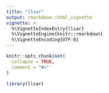 ```yaml
---
title: "llsar"
output: rmarkdown::html_vignette
vignette: >
  %\VignetteIndexEntry{llsar}
  %\VignetteEngine{knitr::rmarkdown}
  %\VignetteEncoding{UTF-8}
---
```


```r
knitr::opts_chunk$set(
  collapse = TRUE,
  comment = "#>"
)
```

```r
library(llsar)
```
